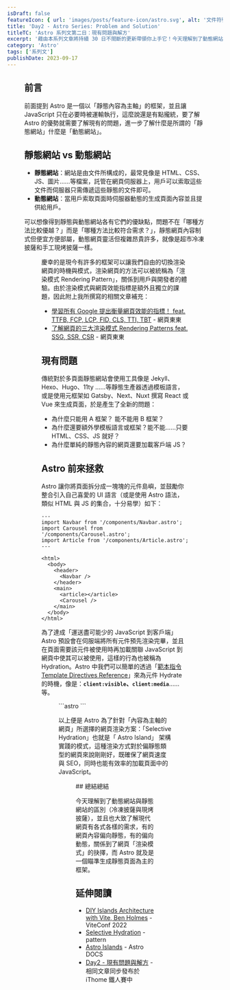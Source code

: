 ```yaml
---
isDraft: false
featureIcon: { url: 'images/posts/feature-icon/astro.svg', alt: '文件符號' }
title: 'Day2 - Astro Series: Problem and Solution'
titleTC: 'Astro 系列文第二日：現有問題與解方'
excerpt: '藉由本系列文章將持續 30 日不間斷的更新帶領你上手它！今天理解到了動態網站與靜態網站的區別，關係到了網頁「渲染模式」的抉擇，而 Astro 就及是一個瞄準生成靜態頁面為主的框架。'
category: 'Astro'
tags: ['系列文']
publishDate: 2023-09-17
---
```


<Figure
  width="1300"
  height="1368"
  src="images/posts/ithome-astro/thumbnail/day2-problem-solution.webp"
  alt="一個漂亮的漸層背景上面有一句標題：「現有問題與解方」"
/>

## 前言

前面提到 Astro 是一個以「靜態內容為主軸」的框架，並且讓 JavaScript 只在必要時被運輸執行，這麼說還是有點攏統，要了解 Astro 的優勢就需要了解現有的問題，進一步了解什麼是所謂的「靜態網站」什麼是「動態網站」。

## 靜態網站 vs 動態網站

- **靜態網站**：網站是由文件所構成的，最常見像是 HTML、CSS、JS、圖片……等檔案，託管在網頁伺服器上，用戶可以索取這些文件而伺服器只需傳遞這些靜態的文件即可。
- **動態網站**：當用戶索取頁面時伺服器動態的生成頁面內容並且提供給用戶。

可以想像得到靜態與動態網站各有它們的優缺點，問題不在「哪種方法比較優越？」而是「哪種方法比較符合需求？」，靜態網頁內容制式但便宜方便部屬，動態網頁靈活但複雜昂貴許多，就像是超市冷凍披薩和手工現烤披薩一樣。

<Figure
  width="1200"
  height="600"
  src="images/posts/ithome-astro/day2-problem-solution/pizza.webp"
  alt="剛出爐的披薩在烤爐旁"
/>

慶幸的是現今有許多的框架可以讓我們自由的切換渲染網頁的時機與模式，渲染網頁的方法可以被統稱為「渲染模式 Rendering Pattern」，關係到用戶與開發者的體驗。由於渲染模式與網頁效能指標是額外且獨立的課題，因此附上我所撰寫的相關文章補充：

- [學習所有 Google 提出衡量網頁效能的指標！ feat. TTFB, FCP, LCP, FID, CLS, TTI, TBT](https://www.webdong.dev/post/all-the-performance-metrics-you-need-to-know/) - 網頁東東
- [了解網頁的三大渲染模式 Rendering Patterns feat. SSG, SSR, CSR](https://www.webdong.dev/post/rendering-pattern/) - 網頁東東

## 現有問題

傳統對於多頁面靜態網站會使用工具像是 Jekyll、Hexo、Hugo、11ty ……等靜態生產器透過模板語言，或是使用元框架如 Gatsby、Next、Nuxt 撰寫 React 或 Vue 來生成頁面，於是產生了全新的問題：

- 為什麼只能用 A 框架？ 能不能用 B 框架？
- 為什麼還要額外學模板語言或框架？能不能……只要 HTML、CSS、JS 就好？
- 為什麼單純的靜態內容的網頁還要加載客戶端 JS？

## Astro 前來拯救

Astro 讓你將頁面拆分成一塊塊的元件島嶼，並鼓勵你整合引入自己喜愛的 UI 語言（或是使用 Astro 語法，類似 HTML 與 JS 的集合，十分易學）如下：

```astro
---
import Navbar from '/components/Navbar.astro';
import Carousel from '/components/Carousel.astro';
import Article from '/components/Article.astro';
---

<html>
  <body>
    <header>
      <Navbar />
    </header>
    <main>
      <article></article>
      <Carousel />
    </main>
  </body>
</html>
```

為了達成「運送盡可能少的 JavaScript 到客戶端」Astro 預設會在伺服端將所有元件預先渲染完畢，並且在頁面需要該元件被使用時再加載關聯 JavaScript 到網頁中使其可以被使用，這樣的行為也被稱為 Hydration。Astro 中我們可以簡單的透過「[範本指令 Template Directives Reference](https://docs.astro.build/zh-tw/reference/directives-reference/)」來為元件 Hydrate 的時機，像是：**`client:visible`、`client:media`**……等。

<Figure
  width="1200"
  height="600"
  src="images/posts/ithome-astro/day2-problem-solution/selective-hydration.webp"
  alt="選擇性 hydration"
/>
```astro
<!-- 該導覽列切換元件只在裝置尺寸 500px 以下才開始加載-->
<NavbarToggle client:media="(max-width: 500px)" />

<!--該跑馬燈元件只在出現於用戶螢幕顯示範圍時才開始加載-->

<Carousel client:visible />
```

以上便是 Astro 為了針對「內容為主軸的網頁」所選擇的網頁渲染方案：「Selective Hydration」也就是「 Astro Island」 架構實踐的模式，這種渲染方式對於偏靜態類型的網頁來說剛剛好，既確保了網頁速度與 SEO，同時也能有效率的加載頁面中的 JavaScript。

<Figure
  width="1200"
  height="1100"
  src="images/posts/ithome-astro/day2-problem-solution/selective-hydration-process.webp"
  alt="選擇性 hydration 流程圖"
/>
## 總結總結

今天理解到了動態網站與靜態網站的區別（冷凍披薩與現烤披薩），並且也大致了解現代網頁有各式各樣的需求，有的網頁內容偏向靜態，有的偏向動態，關係到了網頁「渲染模式」的抉擇，而 Astro 就及是一個瞄準生成靜態頁面為主的框架。

## 延伸閱讀

- [DIY Islands Architecture with Vite, Ben Holmes](https://www.youtube.com/watch?v=Ptqaqls2SYo) - ViteConf 2022
- [Selective Hydration](https://www.patterns.dev/posts/react-selective-hydration) - pattern
- [Astro Islands](https://docs.astro.build/en/concepts/islands/) - Astro DOCS
- [Day2 - 現有問題與解方](https://ithelp.ithome.com.tw/articles/10319070) - 相同文章同步發布於 iThome 鐵人賽中
